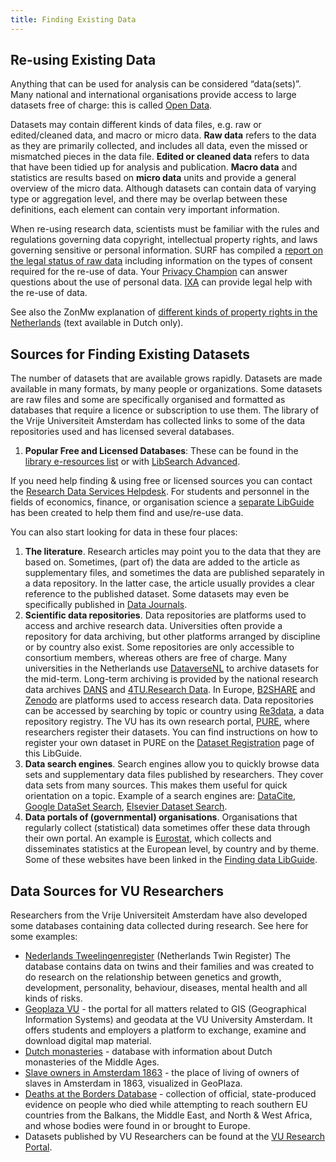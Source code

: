 ```yaml
---
title: Finding Existing Data
---
```


## Re-using Existing Data

Anything that can be used for analysis can be considered "data(sets)". Many national and international organisations provide access to large datasets free of charge: this is called [Open Data](https://opendefinition.org/).

Datasets may contain different kinds of data files, e.g. raw or edited/cleaned data, and macro or micro data. **Raw data** refers to the data as they are primarily collected, and includes all data, even the missed or mismatched pieces in the data file. **Edited or cleaned data** refers to data that have been tidied up for analysis and publication. **Macro data** and statistics are results based on **micro data** units and provide a general overview of the micro data. Although datasets can contain data of varying type or aggregation level, and there may be overlap between these definitions, each element can contain very important information.

When re-using research data, scientists must be familiar with the rules and regulations governing data copyright, intellectual property rights, and laws governing sensitive or personal information. SURF has compiled a [report on the legal status of raw data](https://www.surf.nl/en/report-the-legal-status-of-raw-data-a-guide-for-research-practice) including information on the types of consent required for the re-use of data. Your [Privacy Champion](https://vu.nl/en/employee/privacy-and-information-security/privacy-champions-information) can answer questions about the use of personal data. [IXA](https://www.ixa.nl/for-researchers/) can provide legal help with the re-use of data.

See also the ZonMw explanation of [different kinds of property rights in the Netherlands](https://www.zonmw.nl/fileadmin/documenten/Toegang_Tot_Data__TTD/TTD_Toelichting_verschillende_eigendomsrechten.pdf) (text available in Dutch only).

## Sources for Finding Existing Datasets

The number of datasets that are available grows rapidly. Datasets are made available in many formats, by many people or organizations. Some datasets are raw files and some are specifically organised and formatted as databases that require a licence or subscription to use them. The library of the Vrije Universiteit Amsterdam has collected links to some of the data repositories used and has licensed several databases.

1. **Popular Free and Licensed Databases**: These can be found in the [library e-resources list](https://www.ubvu.vu.nl/pub/index_oclc.cfm?SearchObjectId=7&lang=_en&ordering=1&objectid=109) or with [LibSearch Advanced](https://vu.on.worldcat.org/advancedsearch).

If you need help finding & using free or licensed sources you can contact the [Research Data Services Helpdesk](https://www.ub.vu.nl/RDS). For students and personnel in the fields of economics, finance, or organisation science a [separate LibGuide](https://libguides.vu.nl/finding-data) has been created to help them find and use/re-use data.

You can also start looking for data in these four places:

1. **The literature**. Research articles may point you to the data that they are based on. Sometimes, (part of) the data are added to the article as supplementary files, and sometimes the data are published separately in a data repository. In the latter case, the article usually provides a clear reference to the published dataset. Some datasets may even be specifically published in [Data Journals](https://libguides.vu.nl/rdm/data-publication).
2. **Scientific data repositories**. Data repositories are platforms used to access and archive research data. Universities often provide a repository for data archiving, but other platforms arranged by discipline or by country also exist. Some repositories are only accessible to consortium members, whereas others are free of charge. Many universities in the Netherlands use [DataverseNL](https://dataverse.nl/) to archive datasets for the mid-term. Long-term archiving is provided by the national research data archives [DANS](https://easy.dans.knaw.nl/ui/home) and [4TU.Research Data](https://data.4tu.nl/). In Europe, [B2SHARE](https://b2share.eudat.eu/) and [Zenodo](https://zenodo.org/) are platforms used to access research data. Data repositories can be accessed by searching by topic or country using [Re3data](https://www.re3data.org/search?query=), a data repository registry. The VU has its own research portal, [PURE](https://research.vu.nl/en/), where researchers register their datasets. You can find instructions on how to register your own dataset in PURE on the [Dataset Registration](https://libguides.vu.nl/rdm/dataset-registration) page of this LibGuide.
3. **Data search engines**. Search engines allow you to quickly browse data sets and supplementary data files published by researchers. They cover data sets from many sources. This makes them useful for quick orientation on a topic. Example of a search engines are: [DataCite](https://search.datacite.org/), [Google DataSet Search](https://toolbox.google.com/datasetsearch), [Elsevier Dataset Search](https://datasearch.elsevier.com/).
4. **Data portals of (governmental) organisations**. Organisations that regularly collect (statistical) data sometimes offer these data through their own portal. An example is [Eurostat](https://ec.europa.eu/eurostat/data/database), which collects and disseminates statistics at the European level, by country and by theme. Some of these websites have been linked in the [Finding data LibGuide](https://libguides.vu.nl/finding-data/international-organizations).

## Data Sources for VU Researchers

Researchers from the Vrije Universiteit Amsterdam have also developed some databases containing data collected during research. See here for some examples:

* [Nederlands Tweelingenregister](https://tweelingenregister.vu.nl/) (Netherlands Twin Register) The database contains data on twins and their families and was created to do research on the relationship between genetics and growth, development, personality, behaviour, diseases, mental health and all kinds of risks.
* [Geoplaza VU](https://geoplaza.vu.nl/cms/) - the portal for all matters related to GIS (Geographical Information Systems) and geodata at the VU University Amsterdam. It offers students and employers a platform to exchange, examine and download digital map material.
* [Dutch monasteries](https://www2.fgw.vu.nl/oz/kloosterlijst/kform.php) - database with information about Dutch monasteries of the Middle Ages.
* [Slave owners in Amsterdam 1863](https://geoplaza.vu.nl/cms/maps/198-slaveneigenaren-in-amsterdam-1863) - the place of living of owners of slaves in Amsterdam in 1863, visualized in GeoPlaza.
* [Deaths at the Borders Database](https://www.borderdeaths.org/) - collection of official, state-produced evidence on people who died while attempting to reach southern EU countries from the Balkans, the Middle East, and North & West Africa, and whose bodies were found in or brought to Europe.
* Datasets published by VU Researchers can be found at the [VU Research Portal](https://research.vu.nl/en/datasets/).
